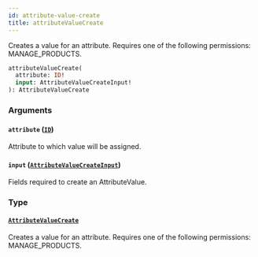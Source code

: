 ```yaml
---
id: attribute-value-create
title: attributeValueCreate
---
```


Creates a value for an attribute. Requires one of the following permissions: MANAGE_PRODUCTS.

```graphql
attributeValueCreate(
  attribute: ID!
  input: AttributeValueCreateInput!
): AttributeValueCreate
```

### Arguments

#### `attribute` ([`ID`](../../../developer/api-reference/scalars/id))

Attribute to which value will be assigned.

#### `input` ([`AttributeValueCreateInput`](../../../developer/api-reference/inputs/attribute-value-create-input))

Fields required to create an AttributeValue.

### Type

#### [`AttributeValueCreate`](../../../developer/api-reference/objects/attribute-value-create)

Creates a value for an attribute. Requires one of the following permissions: MANAGE_PRODUCTS.
